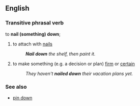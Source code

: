 ==English==
===Transitive phrasal verb===
to '''nail (something) down''';
#to attach with [[nails]]
#:'''''Nail down''' the shelf, then paint it.''
#{{idiom}} to make something (e.g. a decision or plan) [[firm]] or [[certain]]
#:''They haven't '''nailed down''' their vacation plans yet.''

===See also===
*[[pin down]]